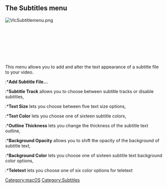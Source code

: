 {{Vlc MacOS toc}}
==The Subtitles menu==

[[File:VlcSubtitlemenu.png|thumbnail|left]]<br />
<br />
<br />
<br />
<br />
<br /><br />
<br />



This menu allows you to add and alter the text appearance of a subtitle file to your video.

:*'''Add Subtitle File...''' 
:*'''Subtitle Track''' allows you to choose between subtitle tracks or disable subtitles,
:*'''Text Size''' lets you choose between five text size options,
:*'''Text Color''' lets you choose one of sixteen subtitle colors,
:*'''Outline Thickness''' lets you change the thickness of the subtitle text outline,
:*'''Background Opacity''' allows you to shift the opacity of the background of subtitle text,
:*'''Background Color''' lets you choose one of sixteen subtitle text background color options,
:*'''Teletext''' lets you choose one of six color options for teletext

[[Category:macOS]]
[[Category:Subtitles]]